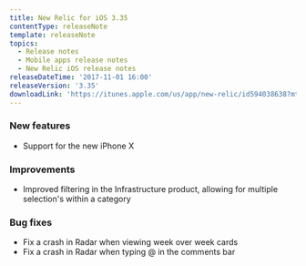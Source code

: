 ```yaml
---
title: New Relic for iOS 3.35
contentType: releaseNote
template: releaseNote
topics:
  - Release notes
  - Mobile apps release notes
  - New Relic iOS release notes
releaseDateTime: '2017-11-01 16:00'
releaseVersion: '3.35'
downloadLink: 'https://itunes.apple.com/us/app/new-relic/id594038638?mt=8'
---
```


### New features

* Support for the new iPhone X

### Improvements

* Improved filtering in the Infrastructure product, allowing for multiple selection's within a category

### Bug fixes

* Fix a crash in Radar when viewing week over week cards
* Fix a crash in Radar when typing @ in the comments bar
